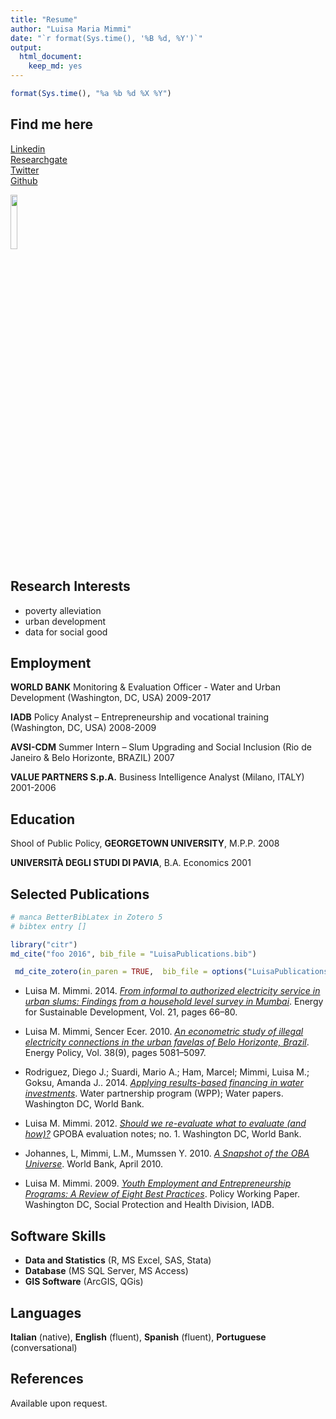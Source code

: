 ```yaml
---
title: "Resume"
author: "Luisa Maria Mimmi"
date: "`r format(Sys.time(), '%B %d, %Y')`"
output: 
  html_document: 
    keep_md: yes
---
```


```r
format(Sys.time(), "%a %b %d %X %Y")
```
  
## Find me here
[Linkedin](https://twitter.com/LuisaMimmi/)  
[Researchgate](https://www.researchgate.net/profile/Luisa_Mimmi)  
[Twitter](https://www.linkedin.com/in/luisa-m-mimmi/)  
[Github](https://github.com/Lulander)  

![](C:/Users/wb353524/Documents/0_R/cv/Rb77U9hN_400x400.jpg){ width=15% }



##  Research Interests
* poverty alleviation
* urban development 
* data for social good

##  Employment

**WORLD BANK**
Monitoring & Evaluation Officer - Water and Urban Development (Washington, DC, USA) \hfill 2009-2017

**IADB**
Policy Analyst – Entrepreneurship and vocational training (Washington, DC, USA) \hfill 2008-2009

**AVSI-CDM**
Summer Intern – Slum Upgrading and Social Inclusion (Rio de Janeiro & Belo Horizonte, BRAZIL) \hfill 2007

**VALUE PARTNERS S.p.A.**
Business Intelligence Analyst (Milano, ITALY) \hfill 2001-2006

##  Education

Shool of Public Policy, **GEORGETOWN UNIVERSITY**, M.P.P. \hfill 2008

**UNIVERSITÀ DEGLI STUDI DI PAVIA**, B.A. Economics \hfill 2001

##  Selected Publications


```r
# manca BetterBibLatex in Zotero 5
# bibtex entry []

library("citr")
md_cite("foo 2016", bib_file = "LuisaPublications.bib")

 md_cite_zotero(in_paren = TRUE,  bib_file = options("LuisaPublications.bib")) 
```






* Luisa M. Mimmi. 2014. [*From informal to authorized electricity service in urban slums: Findings from a household level survey in Mumbai*](http://linkinghub.elsevier.com/retrieve/pii/S0973082614000507). Energy for Sustainable Development, Vol. 21, pages 66--80.

* Luisa M. Mimmi, Sencer Ecer. 2010. [*An econometric study of illegal electricity connections in the urban favelas of Belo Horizonte, Brazil*](http://linkinghub.elsevier.com/retrieve/pii/S0301421510003113). Energy Policy, Vol. 38(9), pages 5081--5097.

* Rodriguez, Diego J.; Suardi, Mario A.; Ham, Marcel; Mimmi, Luisa M.; Goksu, Amanda J.. 2014. [*Applying results-based financing in water investments*](http://documents.worldbank.org/curated/en/862681468326999086/Applying-results-based-financing-in-water-investments). Water partnership program (WPP); Water papers. Washington DC, World Bank.

* Luisa M. Mimmi. 2012. [*Should we re-evaluate what to evaluate (and how)?*](http://documents.worldbank.org/curated/en/252381468317944978/pdf/831740NWP0P1040Box0382076B00PUBLIC0.pdf) GPOBA evaluation notes; no. 1. Washington DC, World Bank.

* Johannes, L, Mimmi, L.M., Mumssen Y. 2010. [*A Snapshot of the OBA Universe*](https://openknowledge.worldbank.org/bitstream/handle/10986/10934/548520BRI0OBA010Box349431B01PUBLIC1.pdf?sequence=1&isAllowed=y). World Bank, April 2010. 

* Luisa M. Mimmi. 2009. [*Youth Employment and Entrepreneurship Programs: A Review of Eight Best Practices*](https://www.researchgate.net/publication/320044319_Youth_Employment_and_Entrepreneurship_Programs_A_Review_of_Eight_Best_Practices). Policy Working Paper. Washington DC, Social Protection and Health Division, IADB.

##  Software Skills
* **Data and Statistics** (R, MS Excel, SAS, Stata) 
* **Database** (MS SQL Server, MS Access) 
* **GIS Software** (ArcGIS, QGis)

##  Languages
**Italian** (native), **English** (fluent), **Spanish** (fluent), **Portuguese** (conversational)  

##  References

Available upon request.